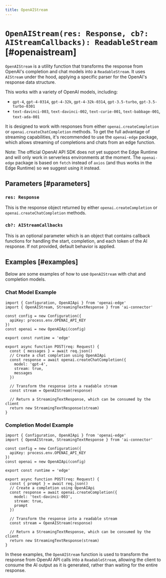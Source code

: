 ```yaml
---
title: OpenAIStream
---
```


# `OpenAIStream(res: Response, cb?: AIStreamCallbacks): ReadableStream` [#openaistream]

`OpenAIStream` is a utility function that transforms the response from OpenAI's completion and chat models into a `ReadableStream`. It uses `AIStream` under the hood, applying a specific parser for the OpenAI's response data structure.

This works with a variety of OpenAI models, including:

- `gpt-4`, `gpt-4-0314`, `gpt-4-32k`, `gpt-4-32k-0314`, `gpt-3.5-turbo`, `gpt-3.5-turbo-0301`
- `text-davinci-003`, `text-davinci-002`, `text-curie-001`, `text-babbage-001`, `text-ada-001`

It is designed to work with responses from either `openai.createCompletion` or `openai.createChatCompletion` methods. To get the full advantage of streaming capabilities, it's recommended to use the `openai-edge` package, which allows streaming of completions and chats from an edge function.

Note: The official OpenAI API SDK does not yet support the Edge Runtime and will only work in serverless environments at the moment. The `openai-edge` package is based on `fetch` instead of `axios` (and thus works in the Edge Runtime) so we suggest using it instead.

## Parameters [#parameters]

### `res: Response`

This is the response object returned by either `openai.createCompletion` or `openai.createChatCompletion` methods.

### `cb?: AIStreamCallbacks`

This is an optional parameter which is an object that contains callback functions for handling the start, completion, and each token of the AI response. If not provided, default behavior is applied.

## Examples [#examples]

Below are some examples of how to use `OpenAIStream` with chat and completion models.

### Chat Model Example

```tsx
import { Configuration, OpenAIApi } from 'openai-edge'
import { OpenAIStream, StreamingTextResponse } from 'ai-connector'

const config = new Configuration({
  apiKey: process.env.OPENAI_API_KEY
})
const openai = new OpenAIApi(config)

export const runtime = 'edge'

export async function POST(req: Request) {
  const { messages } = await req.json()
  // Create a chat completion using OpenAIApi
  const response = await openai.createChatCompletion({
    model: 'gpt-4',
    stream: true,
    messages
  })

  // Transform the response into a readable stream
  const stream = OpenAIStream(response)

  // Return a StreamingTextResponse, which can be consumed by the client
  return new StreamingTextResponse(stream)
}
```

### Completion Model Example

```tsx
import { Configuration, OpenAIApi } from 'openai-edge'
import { OpenAIStream, StreamingTextResponse } from 'ai-connector'

const config = new Configuration({
  apiKey: process.env.OPENAI_API_KEY
})
const openai = new OpenAIApi(config)

export const runtime = 'edge'

export async function POST(req: Request) {
  const { prompt } = await req.json()
  // Create a completion using OpenAIApi
  const response = await openai.createCompletion({
    model: 'text-davinci-003',
    stream: true,
    prompt
  })

  // Transform the response into a readable stream
  const stream = OpenAIStream(response)

  // Return a StreamingTextResponse, which can be consumed by the client
  return new StreamingTextResponse(stream)
}
```

In these examples, the `OpenAIStream` function is used to transform the response from OpenAI API calls into a `ReadableStream`, allowing the client to consume the AI output as it is generated, rather than waiting for the entire response.

